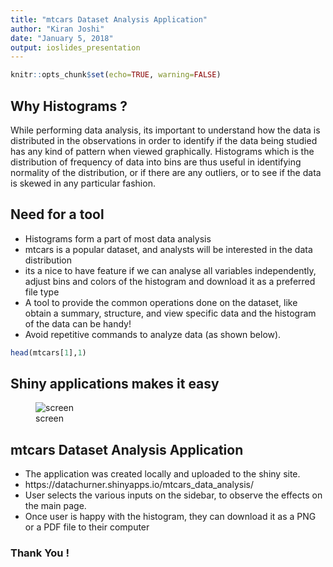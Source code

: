 ```yaml
---
title: "mtcars Dataset Analysis Application"
author: "Kiran Joshi"
date: "January 5, 2018"
output: ioslides_presentation
---
```


```r
knitr::opts_chunk$set(echo=TRUE, warning=FALSE)
```


## Why Histograms ?

While performing data analysis, its important to understand how the data is distributed in the observations in order to identify if the data being studied has any kind of pattern when viewed graphically. Histograms which is the distribution of frequency of data into bins are thus useful in identifying normality of the distribution, or if there are any outliers, or to see if the data is skewed in any particular fashion.

## Need for a tool

- Histograms form a part of most data analysis
- mtcars is a popular dataset, and analysts will be interested in the data distribution
- its a nice to have feature if we can analyse all variables independently, adjust bins and colors of the histogram and download it as a preferred file type
- A tool to provide the common operations done on the dataset, like obtain a summary, structure, and view specific data and the histogram of the data can be handy!
- Avoid repetitive commands to analyze data (as shown below).
```r
head(mtcars[1],1)
```

## Shiny applications makes it easy

![screen](C:\Users\Tatha\Documents\Course9 - DevelopingDataProducts\DDP\Screen.png)

## mtcars Dataset Analysis Application

- The application was created locally and uploaded to the shiny site.
- https://datachurner.shinyapps.io/mtcars_data_analysis/
- User selects the various inputs on the sidebar, to observe the effects on the main page.
- Once user is happy with the histogram, they can download it as a PNG or a PDF file to their computer





###           Thank You !
